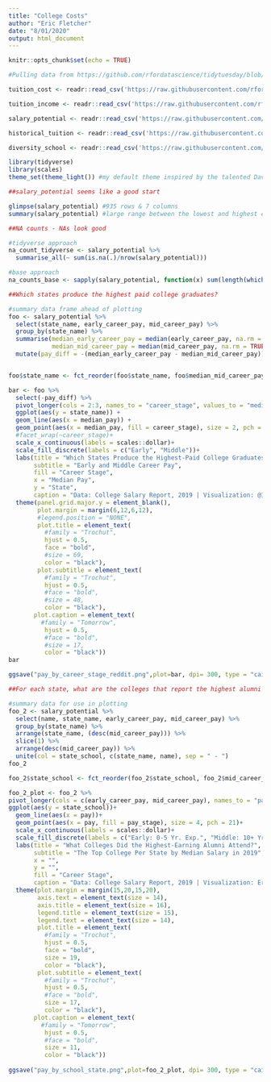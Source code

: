 ```yaml
---
title: "College Costs"
author: "Eric Fletcher"
date: "8/01/2020"
output: html_document
---
```


```r
knitr::opts_chunk$set(echo = TRUE)
```

```r
#Pulling data from https://github.com/rfordatascience/tidytuesday/blob/master/data/2020/2020-03-10/readme.md

tuition_cost <- readr::read_csv('https://raw.githubusercontent.com/rfordatascience/tidytuesday/master/data/2020/2020-03-10/tuition_cost.csv')

tuition_income <- readr::read_csv('https://raw.githubusercontent.com/rfordatascience/tidytuesday/master/data/2020/2020-03-10/tuition_income.csv') 

salary_potential <- readr::read_csv('https://raw.githubusercontent.com/rfordatascience/tidytuesday/master/data/2020/2020-03-10/salary_potential.csv')

historical_tuition <- readr::read_csv('https://raw.githubusercontent.com/rfordatascience/tidytuesday/master/data/2020/2020-03-10/historical_tuition.csv')

diversity_school <- readr::read_csv('https://raw.githubusercontent.com/rfordatascience/tidytuesday/master/data/2020/2020-03-10/diversity_school.csv')
```
```r
library(tidyverse)
library(scales)
theme_set(theme_light()) #my default theme inspired by the talented David Robinson (https://www.youtube.com/channel/UCeiiqmVK07qhY-wvg3IZiZQ)
```

```r
##salary_potential seems like a good start

glimpse(salary_potential) #935 rows & 7 columns
summary(salary_potential) #large range between the lowest and highest costs

```

```r
##NA counts - NAs look good

#tidyverse approach
na_count_tidyverse <- salary_potential %>% 
  summarise_all(~ sum(is.na(.)/nrow(salary_potential))) 

#base approach 
na_counts_base <- sapply(salary_potential, function(x) sum(length(which(is.na(x))))/nrow(salary_potential))

```

```r
##Which states produce the highest paid college graduates?

#summary data frame ahead of plotting
foo <- salary_potential %>% 
  select(state_name, early_career_pay, mid_career_pay) %>% 
  group_by(state_name) %>% 
  summarise(median_early_career_pay = median(early_career_pay, na.rm = TRUE),
            median_mid_career_pay = median(mid_career_pay, na.rm = TRUE)) %>% 
  mutate(pay_diff = -(median_early_career_pay - median_mid_career_pay))


foo$state_name <- fct_reorder(foo$state_name, foo$median_mid_career_pay) #reorder state_name by mid career pay in ascending order

bar <- foo %>% 
  select(-pay_diff) %>% 
  pivot_longer(cols = 2:3, names_to = "career_stage", values_to = "median_pay") %>% 
  ggplot(aes(y = state_name)) +
  geom_line(aes(x = median_pay)) +
  geom_point(aes(x = median_pay, fill = career_stage), size = 2, pch = 21)+
  #facet_wrap(~career_stage)+
  scale_x_continuous(labels = scales::dollar)+
  scale_fill_discrete(labels = c("Early", "Middle"))+
  labs(title = "Which States Produce the Highest-Paid College Graduates?",
       subtitle = "Early and Middle Career Pay",
       fill = "Career Stage",
       x = "Median Pay", 
       y = "State",
       caption = "Data: College Salary Report, 2019 | Visualization: @ImmediateFishing8")+
  theme(panel.grid.major.y = element_blank(),
        plot.margin = margin(6,12,6,12),
        #legend.position = "NONE",
        plot.title = element_text(
          #family = "Trochut",
          hjust = 0.5,
          face = "bold",
          #size = 69, 
          color = "black"),
        plot.subtitle = element_text(
          #family = "Trochut",
          hjust = 0.5,
          #face = "bold",
          #size = 48, 
          color = "black"),
       plot.caption = element_text(
         #family = "Tomorrow",
          hjust = 0.5,
          #face = "bold",
          #size = 17, 
          color = "black"))
bar

ggsave("pay_by_career_stage_reddit.png",plot=bar, dpi= 300, type = "cairo")  
```
```r
##For each state, what are the colleges that report the highest alumni earnings?

#summary data for use in plotting
foo_2 <- salary_potential %>% 
  select(name, state_name, early_career_pay, mid_career_pay) %>% 
  group_by(state_name) %>% 
  arrange(state_name, (desc(mid_career_pay))) %>% 
  slice(1) %>% 
  arrange(desc(mid_career_pay)) %>% 
  unite(col = state_school, c(state_name, name), sep = " - ")
foo_2 

foo_2$state_school <- fct_reorder(foo_2$state_school, foo_2$mid_career_pay)

foo_2_plot <- foo_2 %>% 
pivot_longer(cols = c(early_career_pay, mid_career_pay), names_to = "pay_stage", values_to = "pay") %>% 
ggplot(aes(y = state_school))+
  geom_line(aes(x = pay))+
  geom_point(aes(x = pay, fill = pay_stage), size = 4, pch = 21)+
  scale_x_continuous(labels = scales::dollar)+
  scale_fill_discrete(labels = c("Early: 0-5 Yr. Exp.", "Middle: 10+ Yr. Exp."))+
  labs(title = "What Colleges Did the Highest-Earning Alumni Attend?",
       subtitle = "The Top College Per State by Median Salary in 2019",
       x = "",
       y = "",
       fill = "Career Stage",
       caption = "Data: College Salary Report, 2019 | Visualization: Eric Fletcher")+
  theme(plot.margin = margin(15,20,15,20),
        axis.text = element_text(size = 14),
        axis.title = element_text(size = 16),
        legend.title = element_text(size = 15),
        legend.text = element_text(size = 14),
        plot.title = element_text(
          #family = "Trochut",
          hjust = 0.5,
          face = "bold",
          size = 19, 
          color = "black"),
        plot.subtitle = element_text(
          #family = "Trochut",
          hjust = 0.5,
          #face = "bold",
          size = 17, 
          color = "black"),
       plot.caption = element_text(
         #family = "Tomorrow",
          hjust = 0.5,
          #face = "bold",
          size = 11, 
          color = "black"))
  
ggsave("pay_by_school_state.png",plot=foo_2_plot, dpi= 300, type = "cairo", width = 13, height = 15)
```
